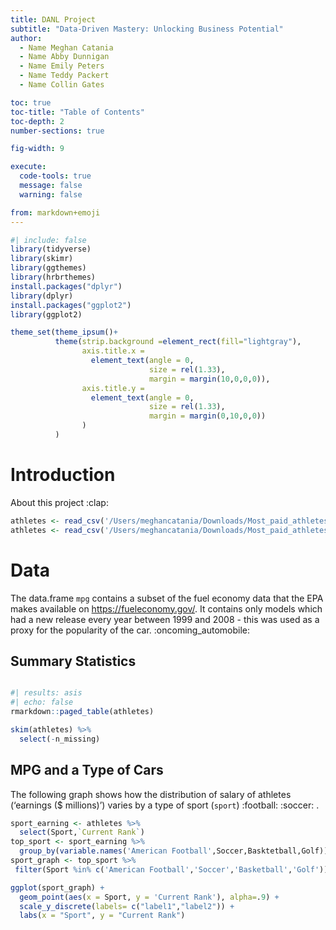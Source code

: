 ```yaml
---
title: DANL Project
subtitle: "Data-Driven Mastery: Unlocking Business Potential"
author: 
  - Name Meghan Catania
  - Name Abby Dunnigan
  - Name Emily Peters
  - Name Teddy Packert
  - Name Collin Gates

toc: true
toc-title: "Table of Contents"
toc-depth: 2
number-sections: true

fig-width: 9

execute:
  code-tools: true
  message: false
  warning: false

from: markdown+emoji
---
```

```r
#| include: false
library(tidyverse)
library(skimr)
library(ggthemes)
library(hrbrthemes)
install.packages("dplyr")
library(dplyr)
install.packages("ggplot2")
library(ggplot2)

theme_set(theme_ipsum()+
          theme(strip.background =element_rect(fill="lightgray"),
                axis.title.x = 
                  element_text(angle = 0,
                               size = rel(1.33),
                               margin = margin(10,0,0,0)),
                axis.title.y = 
                  element_text(angle = 0,
                               size = rel(1.33),
                               margin = margin(0,10,0,0))
                )
          )
```



# Introduction

About this project :clap:

```r
athletes <- read_csv('/Users/meghancatania/Downloads/Most_paid_athletes.csv')
athletes <- read_csv('/Users/meghancatania/Downloads/Most_paid_athletes.csv')
```


# Data

The data.frame `mpg` contains a subset of the fuel economy data that the EPA makes available on [https://fueleconomy.gov/](https://fueleconomy.gov/). It contains only models which had a new release every year between 1999 and 2008 - this was used as a proxy for the popularity of the car. :oncoming_automobile:


## Summary Statistics

```r

```

```r
#| results: asis
#| echo: false
rmarkdown::paged_table(athletes) 
```


```r
skim(athletes) %>% 
  select(-n_missing)
```


## MPG and a Type of Cars
The following graph shows how the distribution of salary of athletes ('earnings ($ millions)') varies by a type of sport (`sport`) :football: :soccer: .


```r
sport_earning <- athletes %>%
  select(Sport,`Current Rank`)
top_sport <- sport_earning %>%
  group_by(variable.names('American Football',Soccer,Basktetball,Golf))
sport_graph <- top_sport %>%
 filter(Sport %in% c('American Football','Soccer','Basketball','Golf'))

ggplot(sport_graph) +
  geom_point(aes(x = Sport, y = 'Current Rank'), alpha=.9) +
  scale_y_discrete(labels= c("label1","label2")) +
  labs(x = "Sport", y = "Current Rank") 
```


